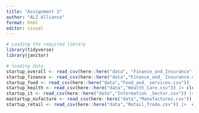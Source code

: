```yaml
---
title: "Assignment 3"
author: "ALZ Alliance"
format: html
editor: visual
---
```


```r
# Loading the required library
library(tidyverse)
library(janitor)
```

```r
# loading data 
startup_overall <- read_csv(here::here("data", "Finance_and_Insurance")) |> clean_names()
startup_finance <- read_csv(here::here("data","Finance_and_ Insurance.csv")) |> clean_names()
startup_food <- read_csv(here::here("data","Food_and_ services.csv")) |> clean_names()
startup_health <- read_csv(here::here("data","Health_Care.csv")) |> clean_names()
startup_it <- read_csv(here::here("data","Information _Sector.csv")) |> clean_names()
mastartup_nufacture <- read_csv(here::here("data","Manufactures.csv")) |> clean_names()
startup_retail <- read_csv(here::here("data","Retail_Trade.csv")) |>  clean_names()
```

